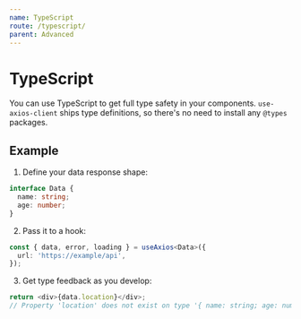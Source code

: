 ```yaml
---
name: TypeScript
route: /typescript/
parent: Advanced
---
```


# TypeScript

You can use TypeScript to get full type safety in your components. `use-axios-client` ships type definitions, so there's no need to install any `@types` packages.

## Example

1. Define your data response shape:

```ts
interface Data {
  name: string;
  age: number;
}
```

2. Pass it to a hook:

```ts
const { data, error, loading } = useAxios<Data>({
  url: 'https://example/api',
});
```

3. Get type feedback as you develop:

```ts
return <div>{data.location}</div>;
// Property 'location' does not exist on type '{ name: string; age: number; }'
```
